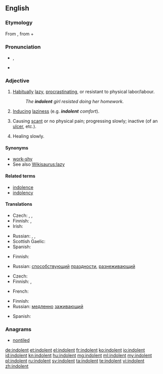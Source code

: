 {{was wotd|2008|December|18}}
==English==

===Etymology===
From {{etyl|la|en}} {{term|indolentem|lang=la}}, from {{term|in-||not|lang=la}} + {{term|dolens|dolēns|pain|lang=la}}

===Pronunciation===
* {{a|UK|US}} {{IPA|/ˈɪn.dəl.ənt/}}, {{X-SAMPA|/'Ind@l@nt/}}
* {{audio|en-us-indolent.ogg|Audio (US)}}

===Adjective===
{{en-adj}}

# [[habitually|Habitually]] [[lazy]], [[procrastinate|procrastinating]], or resistant to physical labor/labour.
#: ''The '''indolent''' girl resisted doing her homework.''
# [[induce|Inducing]] [[laziness]] (e.g. '''''indolent''' comfort'').
# {{medicine}} Causing [[scant]] or no physical pain; progressing slowly; inactive (of an [[ulcer]], etc.).
# {{medicine}} Healing slowly.

====Synonyms====
* [[work-shy]]
* See also [[Wikisaurus:lazy]]

====Related terms====
* [[indolence]]
* [[indolency]]

====Translations====
{{trans-top|habitually lazy}}
* Czech: {{t-|cs|lhostejný|m}}, {{t+|cs|líný|m}}, {{t-|cs|indolentní|m}}
* Finnish: {{t+|fi|saamaton}}, {{t+|fi|veltto}}
* Irish: {{t|ga|sácráilte}}
{{trans-mid}}
* Russian: {{t+|ru|ленивый}}, {{t+|ru|праздный}}, {{t+|ru|бездеятельный}}
* Scottish Gaelic: {{t-|gd|leisg|xs=Scottish Gaelic}}
* Spanish: {{t-|es|indolente}}
{{trans-bottom}}

{{trans-top|inducing laziness}}
* Finnish: {{t-|fi|veltostuttava}}
{{trans-mid}}
* Russian: [[способствующий]] [[праздности]], [[разнеживающий]]
{{trans-bottom}}

{{trans-top|medicine: causing scant or no physical pain}}
* Czech: {{t-|cs|nebolestivý|m}}
* Finnish: {{t|fi|indolentti}}, {{t+|fi|kivuton}}
{{trans-mid}}
* French: {{t|fr|indolent}}
{{trans-bottom}}

{{trans-top|medicine: healing slowly}}
* Finnish: {{t-|fi|itsepintainen}}
* Russian: [[медленно]] [[заживающий]]
{{trans-mid}}
* Spanish: {{t-|es|indolente}}
{{trans-bottom}}

===Anagrams===
* [[nontiled#English|nontiled]]

[[de:indolent]]
[[et:indolent]]
[[el:indolent]]
[[fr:indolent]]
[[ko:indolent]]
[[io:indolent]]
[[id:indolent]]
[[kn:indolent]]
[[hu:indolent]]
[[mg:indolent]]
[[ml:indolent]]
[[my:indolent]]
[[pl:indolent]]
[[ru:indolent]]
[[sv:indolent]]
[[ta:indolent]]
[[te:indolent]]
[[vi:indolent]]
[[zh:indolent]]